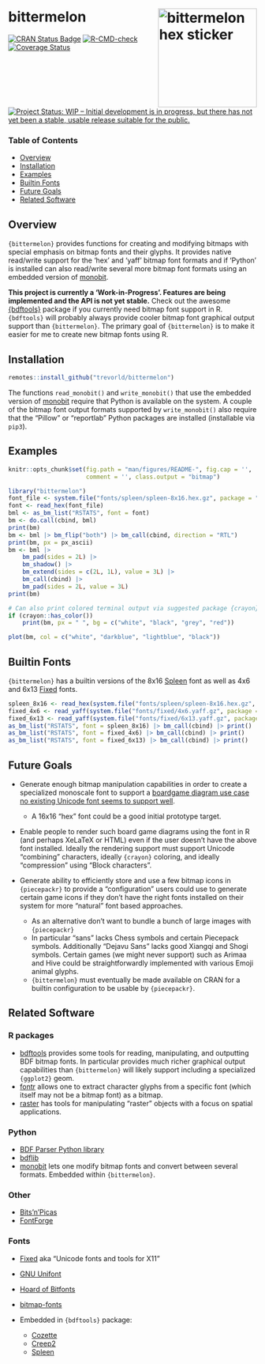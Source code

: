 # bittermelon <img src="man/figures/logo.png" align="right" width="200px" alt="bittermelon hex sticker">

[![CRAN Status Badge](https://www.r-pkg.org/badges/version/bittermelon)](https://cran.r-project.org/package=bittermelon)
[![R-CMD-check](https://github.com/trevorld/bittermelon/workflows/R-CMD-check/badge.svg)](https://github.com/trevorld/bittermelon/actions)
[![Coverage Status](https://img.shields.io/codecov/c/github/trevorld/bittermelon.svg)](https://codecov.io/github/trevorld/bittermelon?branch=main)
[![Project Status: WIP – Initial development is in progress, but there has not yet been a stable, usable release suitable for the public.](https://www.repostatus.org/badges/latest/wip.svg)](https://www.repostatus.org/#wip)

### Table of Contents

* [Overview](#overview)
* [Installation](#installation)
* [Examples](#examples)
* [Builtin Fonts](#fonts)
* [Future Goals](#future)
* [Related Software](#similar)

## <a name="overview">Overview</a>

`{bittermelon}` provides functions for creating and modifying bitmaps with special emphasis on bitmap fonts and their glyphs.  It provides native read/write support for the 'hex' and 'yaff' bitmap font formats and if 'Python' is installed can also read/write several more bitmap font formats using an embedded version of [monobit](https://github.com/robhagemans/monobit).

**This project is currently a 'Work-in-Progress'.  Features are being implemented and the API is not yet stable.**  Check out the awesome [{bdftools}](https://github.com/coolbutuseless/bdftools) package if you currently need bitmap font support in R.  `{bdftools}` will probably always provide cooler bitmap font graphical output support than `{bittermelon}`.  The primary goal of `{bittermelon}` is to make it easier for me to create new bitmap fonts using R.

## <a name="installation">Installation</a>

```r
remotes::install_github("trevorld/bittermelon")
```

The functions `read_monobit()` and `write_monobit()` that use the embedded version of [monobit](https://github.com/robhagemans/monobit) require that Python is available on the system.  A couple of the bitmap font output formats supported by `write_monobit()` also require that the "Pillow" or "reportlab" Python packages are installed (installable via `pip3`).

## <a name="examples">Examples</a>

```r
knitr::opts_chunk$set(fig.path = "man/figures/README-", fig.cap = '', 
                      comment = '', class.output = "bitmap")
```

```r
library("bittermelon")
font_file <- system.file("fonts/spleen/spleen-8x16.hex.gz", package = "bittermelon")
font <- read_hex(font_file)
bml <- as_bm_list("RSTATS", font = font)
bm <- do.call(cbind, bml)
print(bm)
bm <- bml |> bm_flip("both") |> bm_call(cbind, direction = "RTL")
print(bm, px = px_ascii)
bm <- bml |> 
    bm_pad(sides = 2L) |>
    bm_shadow() |>
    bm_extend(sides = c(2L, 1L), value = 3L) |>
    bm_call(cbind) |> 
    bm_pad(sides = 2L, value = 3L)
print(bm)

# Can also print colored terminal output via suggested package {crayon}
if (crayon::has_color())
    print(bm, px = " ", bg = c("white", "black", "grey", "red"))
```
```r
plot(bm, col = c("white", "darkblue", "lightblue", "black"))
```

## <a name="fonts">Builtin Fonts</a>

`{bittermelon}` has a builtin versions of the 8x16 [Spleen](https://github.com/fcambus/spleen) font as well as 4x6 and 6x13 [Fixed](https://www.cl.cam.ac.uk/~mgk25/ucs-fonts.html) fonts.

```r
spleen_8x16 <- read_hex(system.file("fonts/spleen/spleen-8x16.hex.gz", package = "bittermelon"))
fixed_4x6 <- read_yaff(system.file("fonts/fixed/4x6.yaff.gz", package = "bittermelon"))
fixed_6x13 <- read_yaff(system.file("fonts/fixed/6x13.yaff.gz", package = "bittermelon"))
as_bm_list("RSTATS", font = spleen_8x16) |> bm_call(cbind) |> print()
as_bm_list("RSTATS", font = fixed_4x6) |> bm_call(cbind) |> print()
as_bm_list("RSTATS", font = fixed_6x13) |> bm_call(cbind) |> print()
```

## <a name="future">Future Goals</a>

* Generate enough bitmap manipulation capabilities in order to create a specialized monoscale font to support a [boardgame diagram use case no existing Unicode font seems to support well](https://trevorldavis.com/piecepackr/unicode-piecepack-diagrams.html#piecepack-font-wishlist).

  * A 16x16 "hex" font could be a good initial prototype target.

* Enable people to render such board game diagrams using the font in R (and perhaps XeLaTeX or HTML) even if the user doesn't have the above font installed.  Ideally the rendering support must support Unicode "combining" characters, ideally `{crayon}` coloring, and ideally "compression" using "Block characters".
* Generate ability to efficiently store and use a few bitmap icons in `{piecepackr}` to provide a "configuration" users could use to generate certain game icons if they don't have the right fonts installed on their system for more "natural" font based approaches.

  * As an alternative don't want to bundle a bunch of large images with `{piecepackr}`
  * In particular "sans" lacks Chess symbols and certain Piecepack symbols.  Additionally "Dejavu Sans" lacks good Xiangqi and Shogi symbols.  Certain games (we might never support) such as Arimaa and Hive could be straightforwardly implemented with various Emoji animal glyphs.
  * `{bittermelon}` must eventually be made available on CRAN for a builtin configuration to be usable by `{piecepackr}`.

## <a name="similar">Related Software</a>

### R packages

* [bdftools](https://github.com/coolbutuseless/bdftools) provides some tools for reading, manipulating, and outputting BDF bitmap fonts.  In particular provides much richer graphical output capabilities than `{bittermelon}` will likely support including a specialized `{ggplot2}` geom. 
* [fontr](https://github.com/yixuan/fontr) allows one to extract character glyphs from a specific font (which itself may not be a bitmap font) as a bitmap.
* [raster](https://rspatial.org/raster/pkg/index.html) has tools for manipulating "raster" objects with a focus on spatial applications.

### Python

* [BDF Parser Python library](https://github.com/tomchen/bdfparser)
* [bdflib](https://gitlab.com/Screwtapello/bdflib)
* [monobit](https://github.com/robhagemans/monobit) lets one modify bitmap fonts and convert between several formats.  Embedded within `{bittermelon}`.

### Other

* [Bits'n'Picas](https://github.com/kreativekorp/bitsnpicas)
* [FontForge](http://fontforge.org/en-US/)

### Fonts

* [Fixed](https://www.cl.cam.ac.uk/~mgk25/ucs-fonts.html) aka "Unicode fonts and tools for X11"
* [GNU Unifont](https://www.unifoundry.com/unifont/index.html)
* [Hoard of Bitfonts](https://github.com/robhagemans/hoard-of-bitfonts)
* [bitmap-fonts](https://github.com/Tecate/bitmap-fonts)
* Embedded in `{bdftools}` package:

  * [Cozette](https://github.com/slavfox/Cozette)
  * [Creep2](https://github.com/raymond-w-ko/creep2) 
  * [Spleen](https://github.com/fcambus/spleen)
